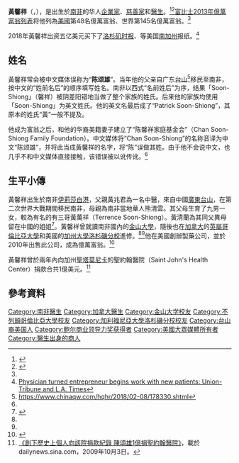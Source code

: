 {{Infobox Scientist
| name = 黃馨祥
| image = Patrick Soon-Shiong Profile Photo.png
| image_width = 
| birth_date = {{Birth date and age|df=y|1952|7|29}}
| birth_place = {{ZAF-1928}}[[開普省|開普省]][[伊莉莎白港|伊莉莎白港]]<ref name=la>{{cite web|url=http://www.lamag.com/citythink/citythinkblog/2013/04/24/la-trading-card-patrick-soon-shiong|title=L.A. Trading Card: Patrick Soon-Shiong|work={{link-en|洛杉磯雜誌|Los Angeles (magazine)}}|year=2013|accessdate=2013-05-30}}</ref>
| death_date = 
| death_place = 
| residence = {{USA}}
| nationality = {{ZAF}}<br/>{{USA}}
| ethnicity = 
| field = [[癌症|癌症]]
| work_institution = 
| alma_mater = [[金山大學|金山大學]]<br/>[[英屬哥倫比亞大學|英屬哥倫比亞大學]]<br/>[[加州大學洛杉磯分校|加州大學洛杉磯分校]]
| doctoral_advisor = 
| known_for = 
| prizes = 
}}

'''黃馨祥'''（{{lang-en|Patrick Soon-Shiong}}，{{bd|1952年|7月29日|||catIdx=Soon-Shiong}}），是出生於[[南非|南非]]的华人[[企業家|企業家]]、[[慈善家|慈善家]]和[[醫生|醫生]]。<ref name=world>{{cite web|url=http://la.worldjournal.com/view/full_la/11069052/article-%E4%BD%8E%E8%AA%BF-%E5%8E%9F%E4%BE%86%E4%BB%96%E4%B8%8D%E5%8F%AB%E9%99%B3%E9%A0%8C%E9%9B%84%EF%BC%81?instance=hotla|title=低調 原來他不叫陳頌雄！|work=[[北美世界日報|北美世界日報]]|year=2011|accessdate=2013-05-30|archiveurl=https://archive.today/20130630165306/http://la.worldjournal.com/view/full_la/11069052/article-%E4%BD%8E%E8%AA%BF-%E5%8E%9F%E4%BE%86%E4%BB%96%E4%B8%8D%E5%8F%AB%E9%99%B3%E9%A0%8C%E9%9B%84%EF%BC%81?instance=hotla|archivedate=2013-06-30|deadurl=yes}}</ref><ref name=forbes>{{cite web|url=http://www.forbes.com/profile/patrick-soon-shiong|title=Patrick Soon-Shiong|work=[[富比士|富比士]]|year=2013|accessdate=2013-05-30}}</ref>[[富比士|富比士]][[2013年億萬富翁列表|2013年億萬富翁列表]]将他列為[[美國|美國]]第48名億萬富翁、世界第145名億萬富翁。<ref name=forbes></ref>

2018年黃馨祥出资五亿美元买下了[[洛杉矶时报|洛杉矶时报]]、{{tsl|en|The San Diego Union Tribune|圣地亚哥联合论坛报}}等美国[[南加利福尼亞州|南加州]]报纸。<ref>[http://www.sandiegouniontribune.com/pomerado-news/news/local-news/poway/sd-cm-pow-news-new-owner-0413-story.html Physician turned entrepreneur begins work with new patients: Union-Tribune and L.A. Times]</ref>

==姓名==
黃馨祥常会被中文媒体误称为“'''陈颂雄'''”。当年他的父亲自广东[[台山市|台山]]<ref>https://www.chinaqw.com/hqhr/2018/02-08/178330.shtml</ref>移民至南非，按中文的“姓前名后”的顺序填写姓名。南非以西式“名前姓后”为序，结果「Soon-Shiong」（馨祥）被阴差阳错地当做了整个家族的姓氏。后来他的家族均使用「Soon-Shiong」为英文姓氏。他的英文名最后成了“Patrick Soon-Shiong”，其原本的姓氏“黃”一般不提及。

他成为富翁之后，和他的华裔美籍妻子{{Link-en|米歇尔·B·陈|Michele B. Chan}}建立了“陈馨祥家庭基金会”（Chan Soon-Shiong Family Foundation）。中文媒体将“Chan Soon-Shiong”的名称音译为中文“陈颂雄”，并将此当成黃馨祥的名字，将“陈”误做其姓。由于他不会说中文，也几乎不和中文媒体直接接触，该错误被以讹传讹。<ref name="world" />

==生平小傳==
黃馨祥出生於南非[[伊莉莎白港|伊莉莎白港]]，父親黃兆君為一名中醫，來自中國[[廣東|廣東]][[台山市|台山]]，在第二次世界大戰期間移民南非，母親為南非當地華人熊清雲。其父母生育了九男一女，較為有名的有三哥黃萬祥（Terrence Soon-Shiong）。黃清蘭為其同父異母留在中國的姐姐<ref>{{Cite web |url=http://www.meizhou.cn/2018/0406/553892.shtml |title=存档副本 |access-date=2018-04-11 |archive-url=https://web.archive.org/web/20180411175031/http://www.meizhou.cn/2018/0406/553892.shtml |archive-date=2018-04-11 |dead-url=yes }}</ref>。黃馨祥曾就讀南非國內的[[金山大學|金山大學]]，隨後也在[[加拿大|加拿大]]的[[英屬哥倫比亞大學|英屬哥倫比亞大學]]和美國的[[加州大學洛杉磯分校|加州大學洛杉磯分校]]進修。<ref name=la></ref><ref name=forbes></ref>他在美國創辦{{link-en|Abraxis BioScience|Abraxis BioScience}}製藥公司，並於2010年出售此公司，成為億萬富翁。<ref name=massey>{{cite web|url=http://www.bloomberg.com/news/2013-01-28/cancer-researcher-turned-billionaire-starts-new-company.html|title=Cancer Researcher-Turned-Billionaire Starts New Company|work=[[彭博新聞社|彭博新聞社]]|year=2013|accessdate=2013-05-30}}</ref>

黃馨祥曾於兩年內向加州[[聖塔莫尼卡|聖塔莫尼卡]]的聖約翰醫院（Saint John's Health Center）捐款合共1億美元。<ref name=sina20091003>[http://dailynews.sina.com/bg/news/usa/uslocal/singtao/20091003/0513723071.html 《創下歷史上個人向該院捐款紀錄 陳頌雄1億捐聖約翰醫院》]，載於dailynews.sina.com，2009年10月3日。</ref>

== 參考資料 ==
{{reflist}}

{{鲍尔商业领导力奖获得者}}

{{DEFAULTSORT:Soon-Shiong, Patrick}}
[[Category:南非醫生|Category:南非醫生]]
[[Category:加拿大醫生|Category:加拿大醫生]]
[[Category:金山大学校友|Category:金山大学校友]]
[[Category:不列顛哥倫比亞大學校友|Category:不列顛哥倫比亞大學校友]]
[[Category:加利福尼亞大學洛杉磯分校校友|Category:加利福尼亞大學洛杉磯分校校友]]
[[Category:台山裔美国人|Category:台山裔美国人]]
[[Category:鲍尔商业领导力奖获得者|Category:鲍尔商业领导力奖获得者]]
[[Category:美國大眾媒體所有者|Category:美國大眾媒體所有者]]
[[Category:醫生出身的商人|Category:醫生出身的商人]]